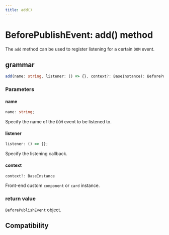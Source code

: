 ```yaml
---
title: add()
---
```


# BeforePublishEvent: add() method

The `add` method can be used to register listening for a certain `DOM` event.

## grammar

```ts
add(name: string, listener: () => {}, context?: BaseInstance): BeforePublishEvent;
```

### Parameters

#### name

```ts
name: string;
```

Specify the name of the `DOM` event to be listened to.

#### listener

```ts
listener: () => {};
```

Specify the listening callback.

#### context

```ts
context?: BaseInstance
```

Front-end custom `component` or `card` instance.

### return value

`BeforePublishEvent` object.

## Compatibility


<LegacyCompatTable metadata="lynx-api/lynx/lynx-before-publish-event/add" />
